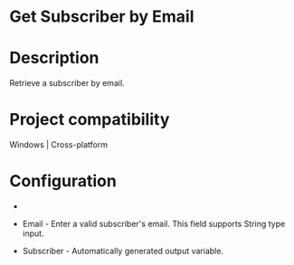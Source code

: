 ﻿# Get Subscriber by Email

# Description

Retrieve a subscriber by email.

# Project compatibility

Windows | Cross-platform

# Configuration

* 
* Email - Enter a valid subscriber's email. This field supports String type input.





* Subscriber - Automatically generated output variable.

